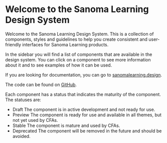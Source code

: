 
<Meta title="Welcome" />

# Welcome to the Sanoma Learning Design System

Welcome to the Sanoma Learning Design System. This is a collection of components, styles and guidelines to help you create consistent and user-friendly interfaces for Sanoma Learning products.

In the sidebar you will find a list of components that are available in the design system. You can click on a component to see more information about it and to see examples of how it can be used.

If you are looking for documentation, you can go to [sanomalearning.design](https://sanomalearning.design).

The code can be found on [GitHub](https://github.com/sl-design-system/components).

Each component has a status that indicates the maturity of the component. The statuses are:
- <Draft>Draft</Draft> The component is in active development and not ready for use.
- <Preview>Preview</Preview> The component is ready for use and available in all themes, but not yet used by CFAs.
- <Stable>Stable</Stable> The component is mature and used by CFAs.
- <Deprecated>Deprecated</Deprecated> The component will be removed in the future and should be avoided.
